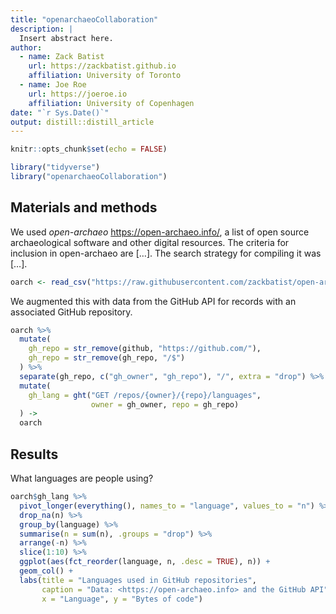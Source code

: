```yaml
---
title: "openarchaeoCollaboration"
description: |
  Insert abstract here.
author:
  - name: Zack Batist
    url: https://zackbatist.github.io
    affiliation: University of Toronto
  - name: Joe Roe
    url: https://joeroe.io
    affiliation: University of Copenhagen
date: "`r Sys.Date()`"
output: distill::distill_article
---
```


```r
knitr::opts_chunk$set(echo = FALSE)
```

```r
library("tidyverse")
library("openarchaeoCollaboration")
```

## Materials and methods

We used *open-archaeo* <https://open-archaeo.info/>, a list of open source archaeological software and other digital resources.
The criteria for inclusion in open-archaeo are [...].
The search strategy for compiling it was [...].

```r
oarch <- read_csv("https://raw.githubusercontent.com/zackbatist/open-archaeo/master/open-archaeo.csv")
```

We augmented this with data from the GitHub API for records with an associated GitHub repository.

```r
oarch %>% 
  mutate(
    gh_repo = str_remove(github, "https://github.com/"),
    gh_repo = str_remove(gh_repo, "/$")
  ) %>% 
  separate(gh_repo, c("gh_owner", "gh_repo"), "/", extra = "drop") %>% 
  mutate(
    gh_lang = ght("GET /repos/{owner}/{repo}/languages", 
                  owner = gh_owner, repo = gh_repo)
  ) ->
  oarch
```

## Results

What languages are people using?

```r
oarch$gh_lang %>% 
  pivot_longer(everything(), names_to = "language", values_to = "n") %>% 
  drop_na(n) %>% 
  group_by(language) %>% 
  summarise(n = sum(n), .groups = "drop") %>% 
  arrange(-n) %>% 
  slice(1:10) %>% 
  ggplot(aes(fct_reorder(language, n, .desc = TRUE), n)) +
  geom_col() +
  labs(title = "Languages used in GitHub repositories",
       caption = "Data: <https://open-archaeo.info> and the GitHub API",
       x = "Language", y = "Bytes of code")
```
